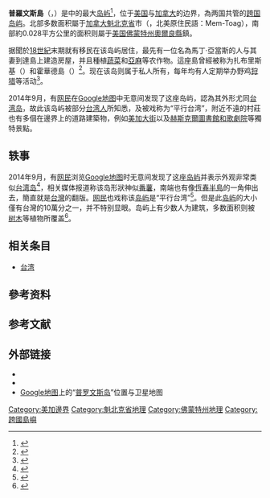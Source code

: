 {{noteTA
|1=zh:網友;zh-cn:网民;zh-tw:網友;
|2=zh:網路;zh-cn:互聯網;zh-tw:網路;
}}

{{Infobox islands
| name             = 普羅文斯島
| native name = Île de la Province
| native name link = French language
| locator map      ={{location map|Canada Quebec
  |caption= |float=center |width=220  |lat_deg=45 |lat_min=00 |lat_sec=34 |lat_dir=N
  |lon_deg=72 |lon_min=13 |lon_sec=57 |lon_dir=W
  }}普羅文斯島在加拿大[[魁北克省|魁北克省]]的位置<br />[[File:Île_de_la_Province.jpg|220px]]<br />[[美国国家航空航天局|美国国家航空航天局]]拍摄的普羅文斯島
| locator map size = 
| map caption      = 
| location         = {{Link-en|門弗雷梅戈格湖|Lake Memphremagog}}
| coordinates      = {{Coord|45|00|34|N|72|13|57|W|region:CA-QC_type:isle|display=inline,title}}
| archipelago      = 
| waterbody        = 
| total islands    = 
| major islands    = 
| area             = 
| area_km2         =0.31
| area_sqmi        =
| Country heading  = 
| country          = {{CAN}}
| country admin divisions title     = 省
| country admin divisions           = {{Flag|Quebec}}
| country admin divisions title 1   = 
| country admin divisions 1         = 
| country 1                         = {{USA}}
| country 1 admin divisions title   = 州
| country 1 admin divisions         = {{Flag|Vermont}}
| country 1 admin divisions title 1 = 
| country 1 admin divisions 1       = 
| country 1 admin divisions title 2 = 
| country 1 admin divisions 2       = 
}}

'''普羅文斯島'''（{{lang-fr|Île de la Province}}，{{lang-en|Province Island}}）是{{Link-en|門弗雷梅戈格湖|Lake Memphremagog}}中的最大[[岛屿|岛屿]]<ref name="苹果日报1">{{cite news|title=相似度100%　「平行台灣」首度曝光|url=http://www.appledaily.com.tw/realtimenews/article/new/20140924/475648/|newspaper=苹果日报|date=2014-09-24|language=zh-tw|accessdate=2014-12-21|archive-date=2017-08-17|archive-url=https://web.archive.org/web/20170817084453/http://www.appledaily.com.tw/realtimenews/article/new/20140924/475648/|dead-url=no}}</ref>，位于[[美国|美国]]与[[加拿大|加拿大]]的边界，為两国共管的[[跨国岛屿|跨国岛屿]]。北部多数面积屬于[[加拿大|加拿大]][[魁北克省|魁北克省]]{{link-en|梅戈格 (魁北克)|Magog, Quebec|梅戈格}}市（{{lang-en|Magog}}，北美原住民語：Mem-Toag），南部約0.028平方公里的面积则屬于[[美国|美国]][[佛蒙特州|佛蒙特州]][[奧爾良縣_(佛蒙特州)|奧爾良縣]]{{link-en|德比 (佛蒙特州)|Derby, Vermont|德比}}鎮。

据聞於[[18世紀|18世紀]]末期就有移民在该岛屿居住，最先有一位名為馬丁·亞當斯的人与其妻到達島上建造房屋，并且種植[[蔬菜|蔬菜]]和[[亞麻|亞麻]]等农作物。這座島曾經被称为扎布里斯基（{{lang-en|Zabriskie}}）和霍華德島（{{lang-en|Howard Island}}）<ref group="参考">{{cite book|author=Matthew Farfan|title=The Vermont-Quebec Border: Life on the Line|publisher=Arcadia Publishing|isbn=9780738565149|pages=38|url=https://books.google.co.jp/books?id=Ld4--3_vuCgC&pg=PA38&lpg=PA38&dq=Zabriskie+Howard+Island&source=bl&ots=y7firxZBaU&sig=Y9Vz7LGqsOGoZ1xpYi_wvuTaq4I&hl=zh-CN&sa=X&ei=_luWVNnjEorm8gWwjYKQBg&redir_esc=y#v=onepage&q=Zabriskie%20Howard%20Island&f=false|language=en|access-date=2014-12-21|archive-date=2016-04-09|archive-url=https://web.archive.org/web/20160409025852/https://books.google.co.jp/books?id=Ld4--3_vuCgC&pg=PA38&lpg=PA38&dq=Zabriskie+Howard+Island&source=bl&ots=y7firxZBaU&sig=Y9Vz7LGqsOGoZ1xpYi_wvuTaq4I&hl=zh-CN&sa=X&ei=_luWVNnjEorm8gWwjYKQBg&redir_esc=y#v=onepage&q=Zabriskie%20Howard%20Island&f=false|dead-url=no}}</ref>。现在该岛则属于私人所有，每年均有人定期举办野鸡[[狩猎|狩猎]]等活动<ref name="东森新闻云1">{{cite news|title=形狀相似度95%！美加邊界有個「平行台灣」  原文網址: 形狀相似度95%！美加邊界有個「平行台灣」|url=http://www.ettoday.net/news/20140925/405278.htm|newspaper=东森新闻云|date=2014-09-25|language=zh-tw|accessdate=2014-12-21|archive-date=2016-03-07|archive-url=https://web.archive.org/web/20160307231647/http://www.ettoday.net/news/20140925/405278.htm|dead-url=no}}</ref>。

2014年9月，有[[网民|网民]]在[[Google地图|Google地图]]中无意间发现了这座岛屿，認為其外形尤同[[台湾岛|台湾岛]]，故此该岛屿被部分[[台湾人|台湾人]]所知悉，及被戏称为“平行台湾”，附近不遠的村莊也有多個在邊界上的道路建築物，例如[[美加大街|美加大街]]以及[[赫斯克爾圖書館和歌劇院|赫斯克爾圖書館和歌劇院]]等獨特景點。

== 轶事 ==
2014年9月，有[[网民|网民]]浏览[[Google地图|Google地图]]时无意间发现了这座[[岛屿|岛屿]]并表示外观非常类似[[台湾岛|台湾岛]]<ref name="自由时报1">{{cite news|title=與台灣相似100%島嶼 網友：平行台灣？|url=http://news.ltn.com.tw/news/life/breakingnews/1114620|newspaper=自由时报|date=2014-09-24|language=zh-tw|accessdate=2014-12-21|archive-date=2018-12-12|archive-url=https://web.archive.org/web/20181212104636/http://news.ltn.com.tw/news/life/breakingnews/1114620|dead-url=no}}</ref>，相关媒体报道称该岛形狀神似[[番薯|番薯]]，南端也有像[[恆春半島|恆春半島]]的一角伸出去，簡直就是[[台灣|台灣]]的翻版。[[网民|网民]]也戏称该[[岛屿|岛屿]]是“平行台湾”<ref name="三立新闻网1">{{cite news|title=地球另一端有個「平行台灣」　網友：島主是不是像鹿茸的人|url=http://www.setn.com/News.aspx?PageGroupID=5&NewsID=41217|newspaper=三立新闻网|date=2014-09-25|language=zh-tw|accessdate=2014-12-21|archive-date=2015-09-24|archive-url=https://web.archive.org/web/20150924122315/http://www.setn.com/News.aspx?PageGroupID=5&NewsID=41217|dead-url=no}}</ref>。但是此[[岛屿|岛屿]]的大小僅有台灣的10萬分之一，并不特别显眼。岛屿上有少数人为建筑，多数面积则被[[树木|树木]]等植物所覆盖<ref name=Yahoo奇摩1>{{cite news|title=發現地球另一端「平行台灣」　相似度高達95%！|url=https://tw.news.yahoo.com/%E7%99%BC%E7%8F%BE%E5%9C%B0%E7%90%83%E5%8F%A6-%E7%AB%AF-%E5%B9%B3%E8%A1%8C%E5%8F%B0%E7%81%A3-%E7%9B%B8%E4%BC%BC%E5%BA%A6%E9%AB%98%E9%81%9495-023243301.html|newspaper=Yahoo奇摩|date=2014-09-25|language=zh-tw|accessdate=2014-12-21|archive-date=2017-12-14|archive-url=https://web.archive.org/web/20171214014513/https://tw.news.yahoo.com/%E7%99%BC%E7%8F%BE%E5%9C%B0%E7%90%83%E5%8F%A6-%E7%AB%AF-%E5%B9%B3%E8%A1%8C%E5%8F%B0%E7%81%A3-%E7%9B%B8%E4%BC%BC%E5%BA%A6%E9%AB%98%E9%81%9495-023243301.html|dead-url=no}}</ref>。

== 相关条目 ==
*[[台湾|台湾]]

== 參考资料 ==
{{reflist|2}}

== 参考文献 ==
<references group="参考"/>

== 外部链接 ==
*{{YouTube|vzFcJzIA7Nk|發現平行台灣 魁北克省島嶼}}
*{{YouTube|q2mB6OQVdjQ|【美加邊界上有另一座台灣島】軍人練習場？我們踏上了這座私人島嶼！}}
*[[Google地图|Google地图]]上的“[http://www.google.com/maps/place/45%C2%B000'34.0%22N+72%C2%B013'57.0%22W 普罗文斯岛]”位置与卫星地图
[[Category:美加邊界|Category:美加邊界]]
[[Category:魁北克省地理|Category:魁北克省地理]]
[[Category:佛蒙特州地理|Category:佛蒙特州地理]]
[[Category:跨國島嶼|Category:跨國島嶼]]